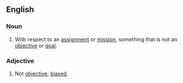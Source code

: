 ==English==
===Noun===
{{en-noun}}
# With respect to an [[assignment]] or [[mission]], something that is not an [[objective]] or [[goal]].

===Adjective===
{{en-adj}}
# Not [[objective]]; [[bias]]ed.